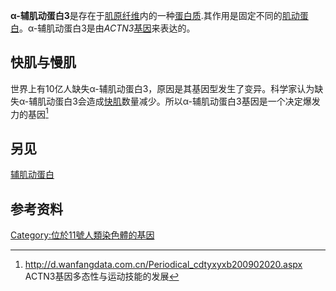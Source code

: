 {{Lowercase}}
{{PBB|geneid=89}}
'''α-辅肌动蛋白3'''是存在于[[肌原纤维|肌原纤维]]内的一种[[蛋白质|蛋白质]].其作用是固定不同的[[肌动蛋白|肌动蛋白]]。α-辅肌动蛋白3是由''ACTN3''[[基因|基因]]来表达的。

==快肌与慢肌==
世界上有10亿人缺失α-辅肌动蛋白3，原因是其基因型发生了变异。科学家认为缺失α-辅肌动蛋白3会造成[[快肌|快肌]]数量减少。所以α-辅肌动蛋白3基因是一个决定爆发力的基因<ref>http://d.wanfangdata.com.cn/Periodical_cdtyxyxb200902020.aspx  ACTN3基因多态性与运动技能的发展</ref>

==另见==
[[辅肌动蛋白|辅肌动蛋白]]

==参考资料==
{{reflist}}
{{细胞骨架蛋白}}

[[Category:位於11號人類染色體的基因|Category:位於11號人類染色體的基因]]